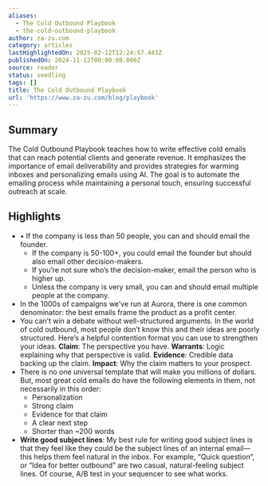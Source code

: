 ```yaml
---
aliases:
  - The Cold Outbound Playbook
  - the-cold-outbound-playbook
author: za-zu.com
category: articles
lastHighlightedOn: 2025-02-12T12:24:57.443Z
publishedOn: 2024-11-12T00:00:00.000Z
source: reader
status: seedling
tags: []
title: The Cold Outbound Playbook
url: 'https://www.za-zu.com/blog/playbook'
---
```

## Summary

The Cold Outbound Playbook teaches how to write effective cold emails that can reach potential clients and generate revenue. It emphasizes the importance of email deliverability and provides strategies for warming inboxes and personalizing emails using AI. The goal is to automate the emailing process while maintaining a personal touch, ensuring successful outreach at scale.

## Highlights

- • If the company is less than 50 people, you can and should email the founder.
  - If the company is 50-100+, you could email the founder but should also email other decision-makers.
  - If you’re not sure who’s the decision-maker, email the person who is higher up.
  - Unless the company is very small, you can and should email multiple people at the company.
- In the 1000s of campaigns we’ve run at Aurora, there is one common denominator: the best emails frame the product as a profit center.
- You can’t win a debate without well-structured arguments. In the world of cold outbound, most people don’t know this and their ideas are poorly structured. Here’s a helpful contention format you can use to strengthen your ideas.
  **Claim**: The perspective you have.
  **Warrants**: Logic explaining why that perspective is valid.
  **Evidence**: Credible data backing up the claim.
  **Impact**: Why the claim matters to your prospect.
- There is no one universal template that will make you millions of dollars. But, most great cold emails do have the following elements in them, not necessarily in this order:
  - Personalization
  - Strong claim
  - Evidence for that claim
  - A clear next step
  - Shorter than ~200 words
- **Write good subject lines**: My best rule for writing good subject lines is that they feel like they could be the subject lines of an internal email—this helps them feel natural in the inbox. For example, “Quick question”, or “Idea for better outbound” are two casual, natural-feeling subject lines. Of course, A/B test in your sequencer to see what works.
